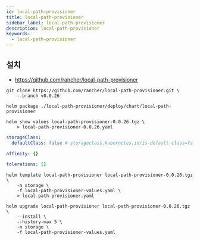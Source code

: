 ```yaml
---
id: local-path-provisioner
title: local-path-provisioner
sidebar_label: local-path-provisioner
description: local-path-provisioner
keywords:
  - local-path-provisioner
---
```


## 설치

- https://github.com/rancher/local-path-provisioner

```shell
git clone https://github.com/rancher/local-path-provisioner.git \
    --branch v0.0.26
```

```shell
helm package ./local-path-provisioner/deploy/chart/local-path-provisioner
```

```shell
helm show values local-path-provisioner-0.0.26.tgz \
    > local-path-provisioner-0.0.26.yaml
```

```yaml title="local-path-provisioner-values.yaml"
storageClass:
  defaultClass: false # storageclass.kubernetes.io/is-default-class=false

affinity: {}

tolerations: []
```

```shell
helm template local-path-provisioner local-path-provisioner-0.0.26.tgz \
    -n storage \
    -f local-path-provisioner-values.yaml \
    > local-path-provisioner.yaml
```

```shell
helm upgrade local-path-provisioner local-path-provisioner-0.0.26.tgz \
    --install \
    --history-max 5 \
    -n storage \
    -f local-path-provisioner-values.yaml
```
